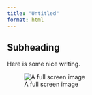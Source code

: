 ```yaml
---
title: "Untitled"
format: html
---
```


## Subheading

Here is some nice writing.

::: {.column-screen}
![A full screen image](plots/league_wide_win_team.jpg)
:::